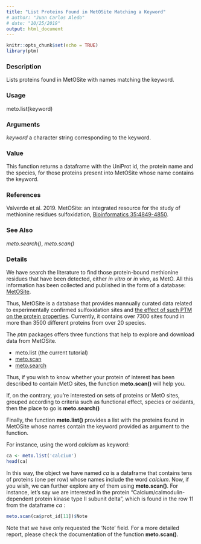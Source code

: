 ```yaml
---
title: "List Proteins Found in MetOSite Matching a Keyword"
# author: "Juan Carlos Aledo"
# date: "10/25/2019"
output: html_document
---
```


```r
knitr::opts_chunk$set(echo = TRUE)
library(ptm)
```


### Description
Lists proteins found in MetOSite with names matching the keyword.

### Usage
meto.list(keyword)

### Arguments
_keyword_ a character string corresponding to the keyword.

### Value
This function returns a dataframe with the UniProt id, the protein name and the species, for those proteins present into MetOSite whose name contains the keyword.

### References
Valverde et al. 2019. MetOSite: an integrated resource for the study of methionine residues sulfoxidation, [Bioinformatics 35:4849-4850](https://doi.org/10.1093/bioinformatics/btz462).

### See Also
_meto.search()_, _meto.scan()_

### Details

We have search the literature to find those protein-bound methionine residues that have been detected, either _in vitro_ or _in vivo_, as MetO. All this information has been collected and published in the form of a database: [MetOSite](https://metosite.uma.es).

Thus, MetOSite is a database that provides mannually curated data related to experimentally confirmed sulfoxidation sites and [the effect of such PTM on the protein properties](https://www.ncbi.nlm.nih.gov/pubmed/31359525). Currently, it contains over 7300 sites found in more than 3500 different proteins from over 20 species. 

The _ptm_ packages offers three functions that help to explore and download data from MetOSite. 

* meto.list (the current tutorial)
* [meto.scan](./meto.scan)
* [meto.search](./meto.search)


Thus, if you wish to know whether your protein of interest has been described to contain MetO sites, the function **meto.scan()** will help you.

If, on the contrary, you're interested on sets of proteins or MetO sites, grouped according to criteria such as functional effect, species or oxidants, then the place to go is **meto.search()**

Finally, the function **meto.list()** provides a list with the proteins found in MetOSite whose names contain the keyword provided as argument to the function. 

For instance, using the word _calcium_ as keyword:

```r
ca <- meto.list('calcium')
head(ca)
```

In this way, the object we have named *ca* is a dataframe that contains tens of proteins (one per row) whose names include the word *calcium*. Now, if you wish, we can further explore any of them using **meto.scan()**. For instance, let's say we are interested in the protein "Calcium/calmodulin-dependent protein kinase type II subunit delta", which is found in the row 11 from the dataframe *ca* :

```r
meto.scan(ca$prot_id[11])$Note
```
Note that we have only requested the 'Note' field. For a more detailed report, please check the documentation of the function **meto.scan()**.

